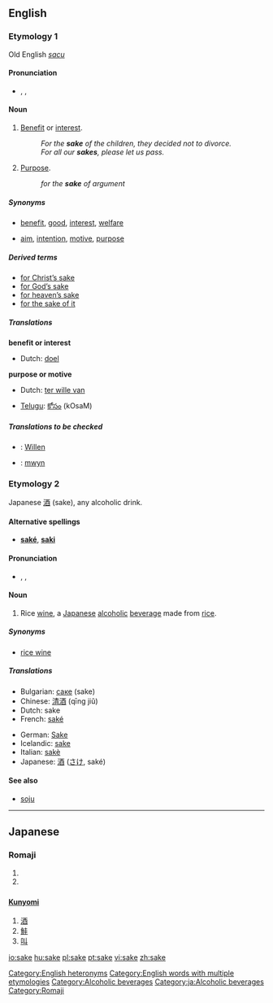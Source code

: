 {{see|Sake|saké}}

==English==

{{rank|wouldn't|success|instance|906|sake|justice|offer|promise}}

===Etymology 1===
Old English ''[[sacu]]''

====Pronunciation====
* {{AHD|sāk}}, {{IPA|/seɪk/}}, {{SAMPA|/seIk/}}

====Noun====
{{en-noun}}

# [[benefit|Benefit]] or [[interest]].
#: ''For the '''sake''' of the children, they decided not to divorce.''
#: ''For all our '''sakes''', please let us pass.''
# [[purpose|Purpose]].
#: ''for the '''sake''' of argument''

=====Synonyms=====
*{{italbrac-colon|benefit}} [[benefit]], [[good]], [[interest]], [[welfare]]
*{{italbrac-colon|purpose}} [[aim]], [[intention]], [[motive]], [[purpose]]

=====Derived terms=====
*[[for Christ's sake|for Christ’s sake]]
*[[for God's sake|for God’s sake]]
*[[for heaven's sake|for heaven’s sake]]
*[[for the sake of it]]

=====Translations=====
'''benefit or interest'''
{{top}}
*Dutch: [[doel]] {{n}}
{{mid}}
{{bottom}}

'''purpose or motive'''
{{top}}
*Dutch: [[ter wille van]]
{{mid}}
*[[Telugu]]: [[కోసం]] (kOsaM)
{{bottom}}

=====Translations to be checked=====
<!--Remove this section once all of the translations below have been moved into the tables above.-->
{{checktrans}}

*{{ttbc|German}}: [[Willen]] {{m}} 
*{{ttbc|Welsh}}: [[mwyn]]

===Etymology 2===
Japanese [[酒]] (sake), any alcoholic drink.

====Alternative spellings====
*'''[[saké]]''', '''[[saki]]'''

====Pronunciation====
* {{AHD|säkē}}, {{IPA|/sɑːki/}}, {{SAMPA|/sA:ki/}}

====Noun====
{{en-noun}}
{{wikipedia}}

# {{italbrac|countable and uncountable}} Rice [[wine]], a [[Japanese]] [[alcoholic]] [[beverage]] made from [[rice]].

=====Synonyms=====
*[[rice wine]]

=====Translations=====
{{top}}
*Bulgarian: [[саке]] (sake)  {{n}}
*Chinese: [[清酒]] (qīng jiǔ)
*Dutch: sake {{m}}
*French: [[saké]] {{m}}
{{mid}}
*German: [[Sake]] {{m}}
*Icelandic: [[sake]]
*Italian: [[sakè]] {{m}}
*Japanese: [[酒]] ([[さけ]], saké)
{{bottom}}

====See also====
*[[soju]]

[[Category:English heteronyms]]
[[Category:English words with multiple etymologies]]
[[Category:Alcoholic beverages]]

----

==Japanese==

===Romaji===
{{romaji|さけ}}
# {{japdef|酒|sake, [[alcohol]]-based [[beverage]]}}
# {{japdef|鮭|salmon}}

==={{Kanji reading}}===
====[[Kunyomi]]====
# [[酒]]
# [[鮭]]
# [[叫]]

[[Category:ja:Alcoholic beverages]]
[[Category:Romaji]]

[[io:sake]]
[[hu:sake]]
[[pl:sake]]
[[pt:sake]]
[[vi:sake]]
[[zh:sake]]